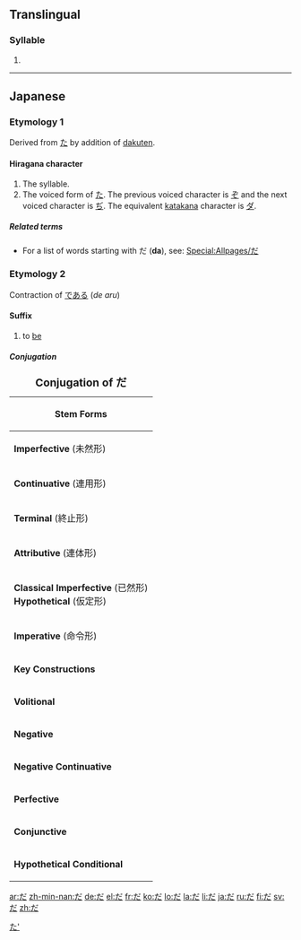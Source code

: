 {{also|Appendix:Variations of "da"}}
==Translingual==
{{mul-script}}

===Syllable===
{{mul-syllable|sc=Hira|sort=ただ}}

# {{mul-kanadef|た|゛|Hira}}

----

==Japanese==

===Etymology 1===
Derived from [[た]] by addition of [[dakuten]].

====Hiragana character====
{{ja-kana|h|rom=da}}

# The {{IPAchar|/da/}} syllable.
# The voiced form of [[た]]. The previous voiced character is [[ぞ]] and the next voiced character is [[ぢ]]. The equivalent [[katakana]] character is [[ダ]].

=====Related terms=====
* For a list of words starting with だ ('''da'''), see: [[Special:Allpages/だ]]

===Etymology 2===
Contraction of [[で]][[ある]] (''de aru'')

====Suffix====
{{ja-pos|h|particle|rom=da|hidx=た'}}

# to [[be]]

=====Conjugation=====
{| border="2" cellpadding="4" cellspacing="0" style="margin: 1em 1em 1em 0; background: #fffff9; border: 1px #aaa solid; border-collapse: collapse;"
|+ <big>'''Conjugation of だ'''</big>
|-
! bgcolor="#faf9b2" colspan="3" | '''Stem Forms'''
|-
| bgcolor="#ffffec" | '''Imperfective''' (未然形) || では|| ''de wa''
|-
| bgcolor="#ffffec" | '''Continuative''' (連用形) || で || ''de''
|-
| bgcolor="#ffffec" | '''Terminal''' (終止形)     || [[だ]] <br>[[です]] <br>[[でございます]] || ''[[da]]''<br>''[[desu]]''<br>''[[de gozaimasu]]''
|-
| bgcolor="#ffffec" | '''Attributive''' (連体形)  || である || ''de aru''
|-
| bgcolor="#ffffec" | '''Classical Imperfective''' (已然形)<br>'''Hypothetical''' (仮定形) || なら || ''nara''
|-
| bgcolor="#ffffec" | '''Imperative''' (命令形)   || N/A || N/A
|-
! bgcolor="#faf9b2" colspan="3" | '''Key Constructions'''
|-
| bgcolor="#ffffec" | '''Volitional'''           || だろう<br>でしょう<Br> でございましょう|| ''darō<Br>deshō<br>de gozaimashō''
|-
| bgcolor="#ffffec" | '''Negative'''             || [[ではない]]<Br>[[じゃない]]<br><Br>[[ではありません]]<br>[[じゃありません]]<br><br>ではございません|| ''de wa nai<Br>[[ja nai]]<Br><Br>de wa arimasen <Br>ja arimasen<Br><Br>de wa gozaimasen
|-
| bgcolor="#ffffec" | '''Negative Continuative'''|| ではなくて <br>じゃなくて || ''de wa nakute<br>ja nakute
|-
| bgcolor="#ffffec" | '''Perfective'''           || だった<br>[[でした]]<Br>でございました || ''datta<br>[[deshita]]<br>de gozaimashita''
|-
| bgcolor="#ffffec" | '''Conjunctive'''          || で || ''de''
|-
| bgcolor="#ffffec" | '''Hypothetical Conditional'''|| ならば<br>であれば || ''naraba<Br>de areba''
|}

[[Category:Japanese auxiliary verbs|た']]

[[ar:だ]]
[[zh-min-nan:だ]]
[[de:だ]]
[[el:だ]]
[[fr:だ]]
[[ko:だ]]
[[lo:だ]]
[[la:だ]]
[[li:だ]]
[[ja:だ]]
[[ru:だ]]
[[fi:だ]]
[[sv:だ]]
[[zh:だ]]